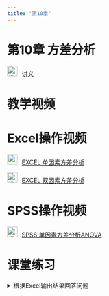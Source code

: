 ```yaml
---
title: "第10章"
---
```


# 第10章 方差分析

<img src="img/teacher.png" alt="讲义" style="width: 24px; height: 24px;margin-right: 10px">[讲义](https://lizongzhang.github.io/stat/chap10.html)

# 教学视频 

# Excel操作视频

<img src="img/video.png" alt="讲义" style="width: 24px; height: 24px;margin-right: 10px">[EXCEL 单因素方差分析](https://www.bilibili.com/video/BV1nf4y1v71b/)

<img src="img/video.png" alt="讲义" style="width: 24px; height: 24px;margin-right: 10px">[EXCEL 双因素方差分析](https://www.bilibili.com/video/BV18v411t7Hb/)

# SPSS操作视频

<img src="img/video.png" alt="讲义" style="width: 24px; height: 24px;margin-right: 10px">[SPSS 单因素方差分析ANOVA](https://www.bilibili.com/video/BV1M54y1C7EB
)


# 课堂练习

<details>
  <summary>根据Excel输出结果回答问题</summary>

![](img/10exatclass.png){.lightbox} 

<details>

# 习题讲评 

<img src="img/video.png" alt="讲义" style="width: 24px; height: 24px;margin-right: 10px">[教材第10章习题讲评](https://www.bilibili.com/video/BV1ok4y1H7FJ/)


<img src="img/video.png" alt="讲义" style="width: 24px; height: 24px;margin-right: 10px">[教材习题10.3在SPSS中的实现: 单因素方差分析](https://www.bilibili.com/video/BV1J94y1H7uv/)




# 拓展资源 

<img src="img/link.png" style="width: 24px; height: 24px;margin-right: 10px">方差分析数值演示 <https://www.geogebra.org/m/dTCH4EKG>{target="_blank"}



